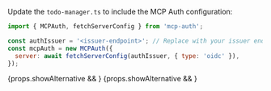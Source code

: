 

<Tabs groupId="sdk">

<TabItem value="node" label="Node.js">

Update the `todo-manager.ts` to include the MCP Auth configuration:

```js
import { MCPAuth, fetchServerConfig } from 'mcp-auth';

const authIssuer = '<issuer-endpoint>'; // Replace with your issuer endpoint
const mcpAuth = new MCPAuth({
  server: await fetchServerConfig(authIssuer, { type: 'oidc' }),
});
```

</TabItem>
</Tabs>

{props.showAlternative && <MalformedMetadataTranspilation />}
{props.showAlternative && <ManualMetadataFetching oidc />}

